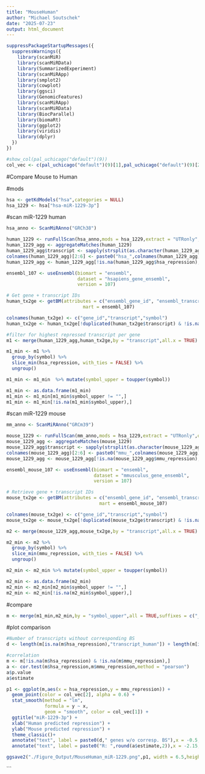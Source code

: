 ```yaml
---
title: "MouseHuman"
author: "Michael Soutschek"
date: "2025-07-23"
output: html_document
---
```



```r
suppressPackageStartupMessages({
  suppressWarnings({
    library(scanMiR)
    library(scanMiRData)
    library(SummarizedExperiment)
    library(scanMiRApp)
    library(smplot2)
    library(cowplot)
    library(ggsci)
    library(GenomicFeatures)
    library(scanMiRApp)
    library(scanMiRData)
    library(BiocParallel)
    library(biomaRt)
    library(ggplot2)
    library(viridis)
    library(dplyr)
  })
})

```


```r
#show_col(pal_uchicago("default")(9))
col_vec <- c(pal_uchicago("default")(9)[1],pal_uchicago("default")(9)[2],pal_uchicago("default")(9)[3],pal_uchicago("default")(9)[5],"darkgrey","black","lightgrey","darkgrey")
```


########################
#######################


#Compare Mouse to Human


#mods
```r
hsa <- getKdModels("hsa",categories = NULL)
hsa_1229 <- hsa["hsa-miR-1229-3p"]
```

#scan miR-1229 human
```r
hsa_anno <- ScanMiRAnno("GRCh38")
```

```r
human_1229 <- runFullScan(hsa_anno,mods = hsa_1229,extract = "UTRonly",onlyCanonical = FALSE,shadow = 0L,cores = SnowParam(12),maxLogKd=NULL)
human_1229_agg <- aggregateMatches(human_1229)
human_1229_agg$transcript <- sapply(strsplit(as.character(human_1229_agg$transcript),"\\."),"[",1)
colnames(human_1229_agg)[2:6] <- paste0("hsa_",colnames(human_1229_agg)[2:6])
human_1229_agg <- human_1229_agg[!is.na(human_1229_agg$hsa_repression),]
```


```r
ensembl_107 <- useEnsembl(biomart = "ensembl", 
                          dataset = "hsapiens_gene_ensembl",
                          version = 107)

# Get gene + transcript IDs
human_tx2ge <- getBM(attributes = c("ensembl_gene_id", "ensembl_transcript_id","external_gene_name"),
                            mart = ensembl_107)

colnames(human_tx2ge) <- c("gene_id","transcript","symbol")
human_tx2ge <- human_tx2ge[!duplicated(human_tx2ge$transcript) & !is.na(human_tx2ge$transcript),]
```



```r
#filter for highest repressed transcript per gene
m1 <- merge(human_1229_agg,human_tx2ge,by = "transcript",all.x = TRUE)

m1_min <- m1 %>%
  group_by(symbol) %>%
  slice_min(hsa_repression, with_ties = FALSE) %>%
  ungroup()

m1_min <- m1_min  %>% mutate(symbol_upper = toupper(symbol))

m1_min <- as.data.frame(m1_min)
m1_min <- m1_min[m1_min$symbol_upper != "",]
m1_min <- m1_min[!is.na(m1_min$symbol_upper),]
```



#scan miR-1229 mouse
```r
mm_anno <- ScanMiRAnno("GRCm39")
```

```r
mouse_1229 <- runFullScan(mm_anno,mods = hsa_1229,extract = "UTRonly",onlyCanonical = FALSE,shadow = 0L,cores = SnowParam(12),maxLogKd=NULL)
mouse_1229_agg <- aggregateMatches(mouse_1229)
mouse_1229_agg$transcript <- sapply(strsplit(as.character(mouse_1229_agg$transcript),"\\."),"[",1)
colnames(mouse_1229_agg)[2:6] <- paste0("mmu_",colnames(mouse_1229_agg)[2:6])
mouse_1229_agg <- mouse_1229_agg[!is.na(mouse_1229_agg$mmu_repression),]
```

```r
ensembl_mouse_107 <- useEnsembl(biomart = "ensembl",
                                dataset = "mmusculus_gene_ensembl",
                                version = 107)

# Retrieve gene + transcript IDs
mouse_tx2ge <- getBM(attributes = c("ensembl_gene_id", "ensembl_transcript_id","external_gene_name"),
                                  mart = ensembl_mouse_107)

colnames(mouse_tx2ge) <- c("gene_id","transcript","symbol")
mouse_tx2ge <- mouse_tx2ge[!duplicated(mouse_tx2ge$transcript) & !is.na(mouse_tx2ge$transcript),]
```

```r
m2 <- merge(mouse_1229_agg,mouse_tx2ge,by = "transcript",all.x = TRUE)

m2_min <- m2 %>%
  group_by(symbol) %>%
  slice_min(mmu_repression, with_ties = FALSE) %>%
  ungroup()

m2_min <- m2_min %>% mutate(symbol_upper = toupper(symbol))

m2_min <- as.data.frame(m2_min)
m2_min <- m2_min[m2_min$symbol_upper != "",]
m2_min <- m2_min[!is.na(m2_min$symbol_upper),]
```


#compare

```r
m <- merge(m1_min,m2_min,by = "symbol_upper",all = TRUE,suffixes = c("_human", "_mouse"))
```

#plot comparison
```r
#Number of transcripts without corresponding BS
d <- length(m[is.na(m$hsa_repression),"transcript_human"]) + length(m[is.na(m$mmu_repression),"transcript_mouse"])

#correlation
m <- m[!is.na(m$hsa_repression) & !is.na(m$mmu_repression),]
a <- cor.test(m$hsa_repression,m$mmu_repression,method = "pearson")
a$p.value
a$estimate

p1 <- ggplot(m,aes(x = hsa_repression,y = mmu_repression)) +
  geom_point(color = col_vec[2], alpha = 0.6) +
  stat_smooth(method = "lm",
              formula = y ~ x,
              geom = "smooth", color = col_vec[1]) +
  ggtitle("miR-1229-3p") +
  xlab("Human predicted repression") +
  ylab("Mouse predicted repression") +
  theme_classic()+
  annotate("text", label = paste0(d," genes w/o corresp. BS"),x = -0.5, y = -2.3) +
  annotate("text", label = paste0("R: ",round(a$estimate,2)),x = -2.15, y = 0,color = col_vec[1]) 

ggsave2("./Figure_Output/MouseHuman_miR-1229.png",p1, width = 6.5,height = 5, bg = "white")
```
```





